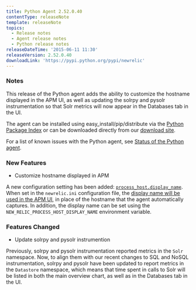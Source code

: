 ```yaml
---
title: Python Agent 2.52.0.40
contentType: releaseNote
template: releaseNote
topics:
  - Release notes
  - Agent release notes
  - Python release notes
releaseDateTime: '2015-06-11 11:30'
releaseVersion: 2.52.0.40
downloadLink: 'https://pypi.python.org/pypi/newrelic'
---
```


### Notes

This release of the Python agent adds the ability to customize the hostname displayed in the APM UI, as well as updating the solrpy and pysolr instrumentation so that Solr metrics will now appear in the Databases tab in the UI.

The agent can be installed using easy_install/pip/distribute via the [Python Package Index](https://pypi.python.org/pypi/newrelic) or can be downloaded directly from our [download site](http://download.newrelic.com/python_agent/release/).

For a list of known issues with the Python agent, see [Status of the Python agent](https://docs.newrelic.com/docs/python/status-of-python-agent).

### New Features

* Customize hostname displayed in APM

A new configuration setting has been added: [`process_host.display_name`](/docs/agents/python-agent/installation-configuration/python-agent-configuration#process_host-display_name). When set in the `newrelic.ini` configuration file, the [display name will be used in the APM UI](/docs/apm/new-relic-apm/maintenance/add-rename-remove-hosts#display_name), in place of the hostname that the agent automatically captures. In addition, the display name can be set using the `NEW_RELIC_PROCESS_HOST_DISPLAY_NAME` environment variable.

### Features Changed

* Update solrpy and pysolr instrumention

Previously, solrpy and pysolr instrumentation reported metrics in the `Solr` namespace. Now, to align them with our recent changes to SQL and NoSQL instrumentation, solrpy and pysolr have been updated to report metrics in the `Datastore` namespace, which means that time spent in calls to Solr will be listed in both the main overview chart, as well as in the Databases tab in the UI.
